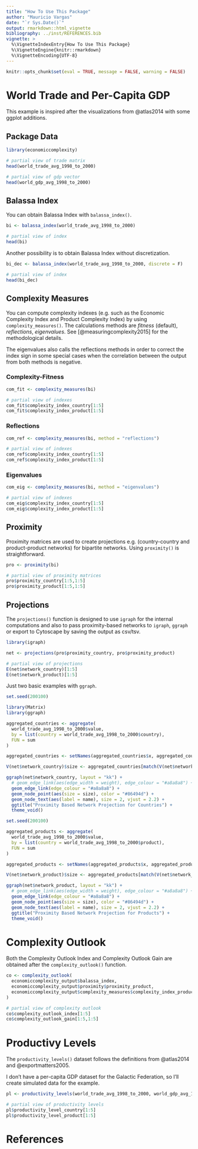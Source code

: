 ```yaml
---
title: "How To Use This Package"
author: "Mauricio Vargas"
date: "`r Sys.Date()`"
output: rmarkdown::html_vignette
bibliography: ../inst/REFERENCES.bib
vignette: >
  %\VignetteIndexEntry{How To Use This Package}
  %\VignetteEngine{knitr::rmarkdown}
  %\VignetteEncoding{UTF-8}
---
```


```r
knitr::opts_chunk$set(eval = TRUE, message = FALSE, warning = FALSE)
```

# World Trade and Per-Capita GDP

This example is inspired after the visualizations from @atlas2014 with some
ggplot additions.

## Package Data

```r
library(economiccomplexity)

# partial view of trade matrix
head(world_trade_avg_1998_to_2000)

# partial view of gdp vector
head(world_gdp_avg_1998_to_2000)
```

## Balassa Index

You can obtain Balassa Index with `balassa_index()`.

```r
bi <- balassa_index(world_trade_avg_1998_to_2000)

# partial view of index
head(bi)
```

Another possibility is to obtain Balassa Index without discretization.

```r
bi_dec <- balassa_index(world_trade_avg_1998_to_2000, discrete = F)

# partial view of index
head(bi_dec)
```

## Complexity Measures

You can compute complexity indexes (e.g. such as the Economic Complexity Index and Product Complexity Index) by using `complexity_measures()`. The calculations methods are *fitness* (default), *reflections*, *eigenvalues*. See [@measuringcomplexity2015] for the methodological details.

The eigenvalues also calls the reflections methods in order to correct the index sign
in some special cases when the correlation between the output from both methods is negative.

###  Complexity-Fitness

```r
com_fit <- complexity_measures(bi)

# partial view of indexes
com_fit$complexity_index_country[1:5]
com_fit$complexity_index_product[1:5]
```

### Reflections

```r
com_ref <- complexity_measures(bi, method = "reflections")

# partial view of indexes
com_ref$complexity_index_country[1:5]
com_ref$complexity_index_product[1:5]
```

### Eigenvalues

```r
com_eig <- complexity_measures(bi, method = "eigenvalues")

# partial view of indexes
com_eig$complexity_index_country[1:5]
com_eig$complexity_index_product[1:5]
```

## Proximity

Proximity matrices are used to create projections e.g. (country-country and product-product
networks) for bipartite networks. Using `proximity()` is straightforward.

```r
pro <- proximity(bi)

# partial view of proximity matrices
pro$proximity_country[1:5,1:5]
pro$proximity_product[1:5,1:5]
```

## Projections

The `projections()` function is designed to use `igraph` for the internal
computations and also to pass proximity-based networks to `igraph`, `ggraph`
or export to Cytoscape by saving the output as csv/tsv.

```r
library(igraph)

net <- projections(pro$proximity_country, pro$proximity_product)

# partial view of projections
E(net$network_country)[1:5]
E(net$network_product)[1:5]
```

Just two basic examples with `ggraph`.
```r
set.seed(200100)

library(Matrix)
library(ggraph)

aggregated_countries <- aggregate(
  world_trade_avg_1998_to_2000$value,
  by = list(country = world_trade_avg_1998_to_2000$country),
  FUN = sum
)

aggregated_countries <- setNames(aggregated_countries$x, aggregated_countries$country)

V(net$network_country)$size <- aggregated_countries[match(V(net$network_country)$name, names(aggregated_countries))]

ggraph(net$network_country, layout = "kk") +
  # geom_edge_link(aes(edge_width = weight), edge_colour = "#a8a8a8") +
  geom_edge_link(edge_colour = "#a8a8a8") +
  geom_node_point(aes(size = size), color = "#86494d") +
  geom_node_text(aes(label = name), size = 2, vjust = 2.2) +
  ggtitle("Proximity Based Network Projection for Countries") +
  theme_void()
```

```r
set.seed(200100)

aggregated_products <- aggregate(
  world_trade_avg_1998_to_2000$value,
  by = list(country = world_trade_avg_1998_to_2000$product),
  FUN = sum
)

aggregated_products <- setNames(aggregated_products$x, aggregated_products$country)

V(net$network_product)$size <- aggregated_products[match(V(net$network_product)$name, names(aggregated_products))]

ggraph(net$network_product, layout = "kk") +
  # geom_edge_link(aes(edge_width = weight), edge_colour = "#a8a8a8") +
  geom_edge_link(edge_colour = "#a8a8a8") +
  geom_node_point(aes(size = size), color = "#86494d") +
  geom_node_text(aes(label = name), size = 2, vjust = 2.2) +
  ggtitle("Proximity Based Network Projection for Products") +
  theme_void()
```

# Complexity Outlook

Both the Complexity Outlook Index and Complexity Outlook Gain are obtained
after the `complexity_outlook()` function.

```r
co <- complexity_outlook(
  economiccomplexity_output$balassa_index,
  economiccomplexity_output$proximity$proximity_product,
  economiccomplexity_output$complexity_measures$complexity_index_product
)

# partial view of complexity outlook
co$complexity_outlook_index[1:5]
co$complexity_outlook_gain[1:5,1:5]
```

# Productivy Levels

The `productivity_levels()` dataset follows the definitions from @atlas2014
and @exportmatters2005.

I don't have a per-capita GDP dataset for the Galactic Federation, so
I'll create simulated data for the example.

```r
pl <- productivity_levels(world_trade_avg_1998_to_2000, world_gdp_avg_1998_to_2000)

# partial view of productivity levels
pl$productivity_level_country[1:5]
pl$productivity_level_product[1:5]
```

# References
